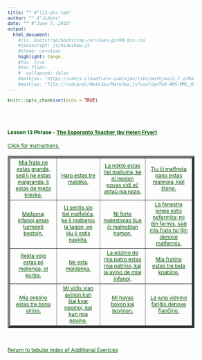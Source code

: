 ```yaml
---
title: "" #"l13-phr-tab"
author: "" #"JLAUro"
date: "" #"June 7, 2018"
output: 
  html_document:
    #css: bootstrap/bootstrap-cerulean-grn99.min.css
    #javascript: js/hideshow.js
    #theme: cerulean
    highlight: tango
    #toc: true
    #toc_float: 
    #  collapsed: false
    #mathjax: "https://cdnjs.cloudflare.com/ajax/libs/mathjax/2.7.1/MathJax.js?config=TeX-AMS-MML_HTMLorMML"
    #mathjax: "file:///sdcard//MathJax/MathJax.js?config=TeX-AMS-MML_HTMLorMML"
---
```


```r
knitr::opts_chunk$set(echo = TRUE)
```

<style>
a, body { 
color: #005500; 
font-size: 12px; 
}	

a:visited { color: #009900; }

[id^='tr'] {
display: none;
}

mark {
padding: 3px 3px;
text-align: left;
font-style: italic;
font-size: 10px;
background-color: #007700;
color: white;
margin-top: 0px;
margin-left: 5px;
}

</style>

<script type='text/javascript'>
function toggle_visibility(id) {
var e = document.getElementById(id);
e.style.display = ((e.style.display!='block') ? 'block' : 'none');
}
</script>

<br/><br/>

<p>
<h4>Lesson 13 Phrase - <a href=http://www.gutenberg.org/files/8177/8177-h/8177-h.htm>The Esperanto Teacher (by Helen Fryer)</a> <br/></h4>
<a id='r0' href='#' onclick="toggle_visibility('tr0');">
Click for Instructions.</a>
<div id='tr0'>
&nbsp;
<mark>Click on each link to toggle the English translation.  Reload page to turn off all translations.</mark>
</div>
</p>

<table width='100%' border='5px' cellspacing='5px' cellpadding='5px'>
<tr id='r1'>
<td align='center' valign='middle'><a id='item1' href='#r0' onclick="toggle_visibility('tr1');">Mia frato ne estas granda, sed li ne estas malgranda, li estas de meza kresko.</a>
<div id='tr1'><mark>My brother is not big, but he is not little, he is of medium growth.</mark></div></td>

<td align='center' valign='middle'><a id='item2' href='#r0' onclick="toggle_visibility('tr2');">Haro estas tre maldika.</a>
<div id='tr2'><mark>A hair is very thin.</mark></div></td>

<td align='center' valign='middle'><a id='item3' href='#r0' onclick="toggle_visibility('tr3');">La nokto estas tiel malluma, ke ni nenion povas vidi eĉ antaŭ nia nazo.</a>
<div id='tr3'><mark>The night is so dark that we can see nothing even before our nose.</mark></div></td>

<td align='center' valign='middle'><a id='item4' href='#r0' onclick="toggle_visibility('tr4');">Tiu ĉi malfreŝa pano estas malmola, kiel ŝtono.</a>
<div id='tr4'><mark>This stale bread is hard as stone.</mark></div></td>
</tr>
<tr id='r2'>

<td align='center' valign='middle'><a id='item5' href='#r1' onclick="toggle_visibility('tr5');">Malbonaj infanoj amas turmenti bestojn.</a>
<div id='tr5'><mark>Naughty children love to torment animals.</mark></div></td>

<td align='center' valign='middle'><a id='item6' href='#r1' onclick="toggle_visibility('tr6');">Li sentis sin tiel malfeliĉa, ke li malbenis la tagon, en kiu li estis naskita.</a>
<div id='tr6'><mark>He felt (himself) so miserable that he cursed the day on which he was born.</mark></div></td>

<td align='center' valign='middle'><a id='item7' href='#r1' onclick="toggle_visibility('tr7');">Ni forte malestimas tiun ĉi malnoblan homon.</a>
<div id='tr7'><mark>We greatly despise this base man.</mark></div></td>

<td align='center' valign='middle'><a id='item8' href='#r1' onclick="toggle_visibility('tr8');">La fenestro longe estis nefermita; mi ĝin fermis, sed mia frato tuj ĝin denove malfermis.</a>
<div id='tr8'><mark>The window was long unclosed; I closed it, but my brother immediately opened it again.</mark></div></td>
</tr>
<tr id='r3'>

<td align='center' valign='middle'><a id='item9' href='#r2' onclick="toggle_visibility('tr9');">Rekta vojo estas pli mallonga, ol kurba.</a>
<div id='tr9'><mark>A straight road is shorter than a curved.</mark></div></td>

<td align='center' valign='middle'><a id='item10' href='#r2' onclick="toggle_visibility('tr10');">Ne estu maldanka.</a>
<div id='tr10'><mark>Do not be ungrateful.</mark></div></td>

<td align='center' valign='middle'><a id='item11' href='#r2' onclick="toggle_visibility('tr11');">La edzino de mia patro estas mia patrino, kaj la avino de miaj infanoj.</a>
<div id='tr11'><mark>The wife of my father is my mother, and the grandmother of my children.</mark></div></td>

<td align='center' valign='middle'><a id='item12' href='#r2' onclick="toggle_visibility('tr12');">Mia fratino estas tre bela knabino.</a>
<div id='tr12'><mark>My sister is a very beautiful girl. My aunt is a very good woman. I saw your grandmother with her four granddaughters, and with my niece. I have an ox and a cow. The young widow became again a fiancée.</mark></div></td>
</tr>
<tr id='r4'>

<td align='center' valign='middle'><a id='item13' href='#r3' onclick="toggle_visibility('tr13');">Mia onklino estas tre bona virino.</a>
<div id='tr13'><mark>My aunt is a very good woman.</mark></div></td>

<td align='center' valign='middle'><a id='item14' href='#r3' onclick="toggle_visibility('tr14');">Mi vidis vian avinon kun ŝiaj kvar nepinoj, kaj kun mia nevino.</a>
<div id='tr14'><mark>I saw your grandmother with her four granddaughters, and with my niece.</mark></div></td>

<td align='center' valign='middle'><a id='item15' href='#r3' onclick="toggle_visibility('tr15');">Mi havas bovon kaj bovinon.</a>
<div id='tr15'><mark>I have an ox and a cow.</mark></div></td>

<td align='center' valign='middle'><a id='item16' href='#r3' onclick="toggle_visibility('tr16');">La juna vidvino fariĝis denove fianĉino.</a>
<div id='tr16'><mark>The young widow became again a fiancée.</mark></div></td>
</tr>
<tr id='r5'>

</tr>
</table>
<br/>
<p>
<a href=addExercises.html>Return to tabular index of Additional Exerices</a>
</p>

